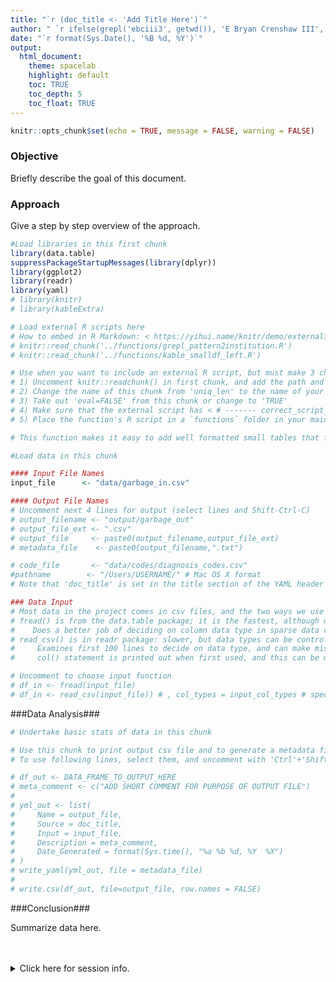 ```yaml
---
title: "`r (doc_title <- 'Add Title Here')`"
author: " `r ifelse(grepl('ebciii3', getwd()), 'E Bryan Crenshaw III', 'AudGenDB Team')` "
date: "`r format(Sys.Date(), '%B %d, %Y')`"
output: 
  html_document:
    theme: spacelab
    highlight: default
    toc: TRUE
    toc_depth: 5
    toc_float: TRUE
---
```


```r
knitr::opts_chunk$set(echo = TRUE, message = FALSE, warning = FALSE)
```

### Objective ### 
Briefly describe the goal of this document.

### Approach ### 
Give a step by step overview of the approach.

```r
#Load libraries in this first chunk
library(data.table)
suppressPackageStartupMessages(library(dplyr)) 
library(ggplot2)
library(readr)
library(yaml)
# library(knitr)
# library(kableExtra)

# Load external R scripts here
# How to embed in R Markdown: < https://yihui.name/knitr/demo/externalization/ >
# knitr::read_chunk('../functions/grepl_pattern2institution.R')
# knitr::read_chunk('../functions/kable_smalldf_left.R')
```

```r
# Use when you want to include an external R script, but must make 3 changes to activate:
# 1) Uncomment knitr::readchunk() in first chunk, and add the path and file name to be included
# 2) Change the name of this chunk from 'uniq_len' to the name of your R script file
# 3) Take out 'eval=FALSE' from this chunk or change to 'TRUE'
# 4) Make sure that the external script has < # ------- correct_script_name > at top
# 5) Place the function's R script in a `functions` folder in your main R directory (ebcii3's main R directory in the folder above this project folder) 

```

```r
# This function makes it easy to add well formatted small tables that float left on the R Markdown page
```

```r
#Load data in this chunk

#### Input File Names
input_file      <- "data/garbage_in.csv"

#### Output File Names
# Uncomment next 4 lines for output (select lines and Shift-Ctrl-C) 
# output_filename <- "output/garbage_out"
# output_file_ext <- ".csv"
# output_file     <- paste0(output_filename,output_file_ext)
# metadata_file    <- paste0(output_filename,".txt")

# code_file       <- "data/codes/diagnosis_codes.csv"
#pathname        <- "/Users/USERNAME/" # Mac OS X format
# Note that 'doc_title' is set in the title section of the YAML header

### Data Input
# Most data in the project comes in csv files, and the two ways we use to input are below
# fread() is from the data.table package; it is the fastest, although date-time formats can have issues
#    Does a better job of deciding on column data type in sparse data conditions
# read_csv() is in readr package: slower, but data types can be controlled using cols() function 
#     Examines first 100 lines to decide on data type, and can make mistakes on sparse data
#     col() statement is printed out when first used, and this can be modified and inserted above

# Uncomment to choose input function 
# df_in <- fread(input_file)
# df_in <- read_csv(input_file)) # , col_types = input_col_types # specify input_col_types above 
```

###Data Analysis### 

```r
# Undertake basic stats of data in this chunk

```


```r
# Use this chunk to print output csv file and to generate a metadata file for the output:
# To use following lines, select them, and uncomment with 'Ctrl'+'Shift'+'C' in RStudio

# df_out <- DATA_FRAME_TO_OUTPUT_HERE
# meta_comment <- c("ADD SHORT COMMENT FOR PURPOSE OF OUTPUT FILE")
# 
# yml_out <- list(
#     Name = output_file,
#     Source = doc_title,
#     Input = input_file,
#     Description = meta_comment,
#     Date_Generated = format(Sys.time(), "%a %b %d, %Y  %X")
# )
# write_yaml(yml_out, file = metadata_file)
# 
# write.csv(df_out, file=output_file, row.names = FALSE)
```

###Conclusion###   

Summarize data here.

<br /><br />
<details>
<summary>Click here for session info.</summary>

```r
# This session info field shows the environment when the R script was run
# It will be hidden in documents, except for the summary above and a triangle
# Clicking on the triangle/summary statement will reveal these data in the browser
sessionInfo()
print(paste0("This R Markdown Document was run on ",format(Sys.Date(),"%d-%b-%Y")))

# If the user in not inside RStudio, then this will send a notification to the OS 
# NOTE: Notifier was not on CRAN in March 2019
# To get package: 
#install.packages("devtools") if devtools is not installed
#devtools::install_github("gaborcsardi/notifier")
################################################
require(notifier)
msg <- paste0(doc_title, " is done!")
notifier::notify(msg, title = "R notification", image = NULL)
```

</details>
<br /><br /><br /><br /><br /><br /><br /><br /><br /><br /><br /><br /><br /><br /><br /><br /><br /><br /><br /><br /><br />